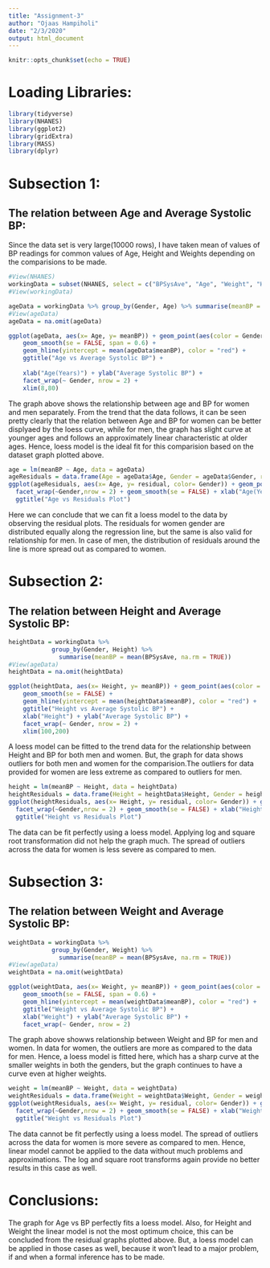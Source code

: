 ```yaml
---
title: "Assignment-3"
author: "Ojaas Hampiholi"
date: "2/3/2020"
output: html_document
---
```


```r
knitr::opts_chunk$set(echo = TRUE)
```

# Loading Libraries:

```r
library(tidyverse)
library(NHANES)
library(ggplot2)
library(gridExtra)
library(MASS)
library(dplyr)
```

# Subsection 1:
## The relation between Age and Average Systolic BP:
 
Since the data set is very large(10000 rows), I have taken mean of values of BP readings for common values of Age, Height and Weights depending on the comparisions to be made.

```r
#View(NHANES)
workingData = subset(NHANES, select = c("BPSysAve", "Age", "Weight", "Height", "Gender"))
#View(workingData)

ageData = workingData %>% group_by(Gender, Age) %>% summarise(meanBP = mean(BPSysAve, na.rm = TRUE))
#View(ageData)
ageData = na.omit(ageData)

ggplot(ageData, aes(x= Age, y= meanBP)) + geom_point(aes(color = Gender)) +
    geom_smooth(se = FALSE, span = 0.6) + 
    geom_hline(yintercept = mean(ageData$meanBP), color = "red") +
    ggtitle("Age vs Average Systolic BP") + 
    
    xlab("Age(Years)") + ylab("Average Systolic BP") +
    facet_wrap(~ Gender, nrow = 2) + 
    xlim(8,80)
```

The graph above shows the relationship between age and BP for women and men separately. From the trend that the data follows, it can be seen pretty clearly that the relation between Age and BP for women can be better displyaed by the loess curve, while for men, the graph has slight curve at younger ages and follows an approximately linear characteristic at older ages. Hence, loess model is the ideal fit for this comparision based on the dataset graph plotted above.

```r
age = lm(meanBP ~ Age, data = ageData)
ageResiduals = data.frame(Age = ageData$Age, Gender = ageData$Gender, residual = residuals(age))
ggplot(ageResiduals, aes(x= Age, y= residual, color= Gender)) + geom_point(alpha = 0.5) +
  facet_wrap(~Gender,nrow = 2) + geom_smooth(se = FALSE) + xlab("Age(Years)") + ylab("Residuals")+
  ggtitle("Age vs Residuals Plot")
```

Here we can conclude that we can  fit a loess model to the data by observing the residual plots. The residuals for women gender are distributed equally along the regression line, but the same is also valid for relationship for men. In case of men, the distribution of residuals around the line is more spread out as compared to women.

# Subsection 2:
## The relation between Height and Average Systolic BP:

```r
heightData = workingData %>%
            group_by(Gender, Height) %>%
              summarise(meanBP = mean(BPSysAve, na.rm = TRUE))
#View(ageData)
heightData = na.omit(heightData)

ggplot(heightData, aes(x= Height, y= meanBP)) + geom_point(aes(color = Gender)) +
    geom_smooth(se = FALSE) + 
    geom_hline(yintercept = mean(heightData$meanBP), color = "red") +
    ggtitle("Height vs Average Systolic BP") + 
    xlab("Height") + ylab("Average Systolic BP") +
    facet_wrap(~ Gender, nrow = 2) + 
    xlim(100,200)
```

A loess model can be fitted to the trend data for the relationship between Height and BP for both men and women. But, the graph for data shows outliers for both men and women for the comparision.The outliers for data provided for women are less extreme as compared to outliers for men.

```r
height = lm(meanBP ~ Height, data = heightData)
heightResiduals = data.frame(Height = heightData$Height, Gender = heightData$Gender, residual = residuals(height))
ggplot(heightResiduals, aes(x= Height, y= residual, color= Gender)) + geom_point(alpha = 0.4) +
  facet_wrap(~Gender,nrow = 2) + geom_smooth(se = FALSE) + xlab("Height") + ylab("Residuals")+
  ggtitle("Height vs Residuals Plot")
```

The data can be fit perfectly using a loess model. Applying log and square root transformation did not help the graph much. The spread of outliers across the data for women is less severe as compared to men. 

# Subsection 3:
## The relation between Weight and Average Systolic BP:

```r
weightData = workingData %>%
            group_by(Gender, Weight) %>%
              summarise(meanBP = mean(BPSysAve, na.rm = TRUE))
#View(ageData)
weightData = na.omit(weightData)

ggplot(weightData, aes(x= Weight, y= meanBP)) + geom_point(aes(color = Gender)) +
    geom_smooth(se = FALSE, span = 0.6) + 
    geom_hline(yintercept = mean(weightData$meanBP), color = "red") +
    ggtitle("Weight vs Average Systolic BP") + 
    xlab("Weight") + ylab("Average Systolic BP") +
    facet_wrap(~ Gender, nrow = 2)
```

The graph above showws relationship between Weight and BP for men and women. In data for women, the outliers are more as compared to the data for men. Hence, a loess model is fitted here, which has a sharp curve at the smaller weights in both the genders, but the graph continues to have a curve even at higher weights.

```r
weight = lm(meanBP ~ Weight, data = weightData)
weightResiduals = data.frame(Weight = weightData$Weight, Gender = weightData$Gender, residual = residuals(weight))
ggplot(weightResiduals, aes(x= Weight, y= residual, color= Gender)) + geom_point(alpha = 0.4) +
  facet_wrap(~Gender,nrow = 2) + geom_smooth(se = FALSE) + xlab("Weight") + ylab("Residuals")+
  ggtitle("Weight vs Residuals Plot")
```

The data cannot be fit perfectly using a loess model. The spread of outliers across the data for women is more severe as compared to men. Hence, linear model cannot be applied to the data without much problems and approximations. The log and square root transforms again provide no better results in this case as well.

# Conclusions:
The graph for Age vs BP perfectly fits a loess model. Also, for Height and Weight the linear model is not the most optimum choice, this can be concluded from the residual graphs plotted above. But, a loess model can be applied in those cases as well, because it won't lead to a major problem, if and when a formal inference has to be made.